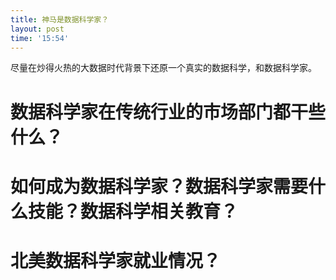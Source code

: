 ```yaml
---
title: 神马是数据科学家？
layout: post
time: '15:54'
---
```


尽量在炒得火热的大数据时代背景下还原一个真实的数据科学，和数据科学家。

# 数据科学家在传统行业的市场部门都干些什么？

# 如何成为数据科学家？数据科学家需要什么技能？数据科学相关教育？

# 北美数据科学家就业情况？

